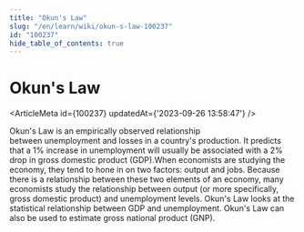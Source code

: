 ```yaml
---
title: "Okun's Law"
slug: "/en/learn/wiki/okun-s-law-100237"
id: "100237"
hide_table_of_contents: true
---
```



# Okun's Law

<ArticleMeta id={100237} updatedAt={'2023-09-26 13:58:47'} />
<div className='border-solid border-b border-t-0 my-4 border-[var(--ifm-color-gray-300)]' />

Okun's Law is an empirically observed relationship between unemployment and losses in a country's production. It predicts that a 1% increase in unemployment will usually be associated with a 2% drop in gross domestic product (GDP).When economists are studying the economy, they tend to hone in on two factors: output and jobs. Because there is a relationship between these two elements of an economy, many economists study the relationship between output (or more specifically, gross domestic product) and unemployment levels. Okun's Law looks at the statistical relationship between GDP and unemployment. Okun's Law can also be used to estimate gross national product (GNP).
